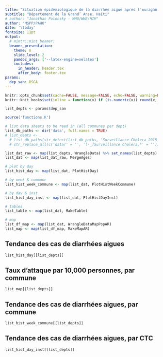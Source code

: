 ```yaml
---
title: "Situation épidémiologique de la diarrhée aiguë après l'ouragan Matthew"
subtitle: "Département de la Grand’ Anse, Haiti"
# author: "Jonathan Polonsky - WHO/WHE/HIM"
author: "MSPP/PAHO"
date: '\today'
fontsize: 11pt
output:
  # mintr::mint_beamer:
  beamer_presentation:
    theme: m
    slide_level: 2
    pandoc_args: ['--latex-engine=xelatex']
    includes:
      in_header: header.tex
      after_body: footer.tex
params:
  dep_san: DSGA
---
```


```r
knitr::opts_chunk$set(cache=FALSE, message=FALSE, echo=FALSE, warning=FALSE, results='asis')
knitr::knit_hooks$set(inline = function(x) if (is.numeric(x)) round(x, 1) )

list_depts <- params$dep_san

source('functions.R')

# list data sheets to be read in (all communes per dept)
list_db_paths <- dir('data', full.names = TRUE)
# list_depts <-
  # list_db_paths[str_detect(list_db_paths, 'Surveillance Cholera_2015_2016')] %>% 
  # str_replace_all(c('data/' = '', '[-_]Surveillance Cholera.*' = ''))

list_dat_raw <- map(list_depts, WrangleData) %>% set_names(list_depts)
list_dat <- map(list_dat_raw, MergeAges)

# plot by day
list_hist_day <- map(list_dat, PlotHistDay)

# by week & commune
list_hist_week_commune <- map(list_dat, PlotHistWeekCommune)

# by day & inst
list_hist_day_inst <- map(list_dat, PlotHistDayInst)

# tables
list_table <- map(list_dat, MakeTable)

# map
list_df_map <- map(list_dat, WrangleDataMapPopAR)
list_map <- map(list_df_map, MakeMapAR)
```

## Tendance des cas de diarrhées aigues

```r
list_hist_day[[list_depts]]
```

## Taux d'attaque par 10,000 personnes, par commune

```r
list_map[[list_depts]]
```

## Tendance des cas de diarrhées aigues, par commune

```r
list_hist_week_commune[[list_depts]]
```

## Tendance des cas de diarrhées aigues, par CTC

```r
list_hist_day_inst[[list_depts]]
```
